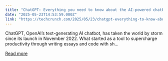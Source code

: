 ```yaml
---
title: "ChatGPT: Everything you need to know about the AI-powered chatbot"
date: "2025-05-23T14:53:59.000Z"
link: "https://techcrunch.com/2025/05/23/chatgpt-everything-to-know-about-the-ai-chatbot/"
---
```


ChatGPT, OpenAI’s text-generating AI chatbot, has taken the world by storm since its launch in November 2022. What started as a tool to supercharge productivity through writing essays and code with sh...

[Read more](https://techcrunch.com/2025/05/23/chatgpt-everything-to-know-about-the-ai-chatbot/)
